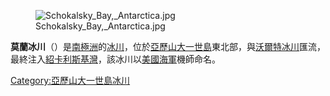 [[Image:Schokalsky_Bay,_Antarctica.jpg|thumb]]

'''莫蘭冰川'''（{{lang-en|Moran Glacier}}）是[[南極洲|南極洲]]的[[冰川|冰川]]，位於[[亞歷山大一世島|亞歷山大一世島]]東北部，與[[沃爾特冰川|沃爾特冰川]]匯流，最終注入[[紹卡利斯基灣|紹卡利斯基灣]]，該冰川以[[美國海軍|美國海軍]]機師命名。

{{DEFAULTSORT:Moran Glacier}}
[[Category:亞歷山大一世島冰川|Category:亞歷山大一世島冰川]]


{{AlexanderIsland-geo-stub}}